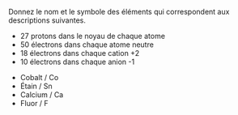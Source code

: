 ::: {.Exercise data-latex=""}

Donnez le nom et le symbole des éléments qui correspondent aux descriptions suivantes.

- 27 protons dans le noyau de chaque atome  
- 50 électrons dans chaque atome neutre  
- 18 électrons dans chaque cation +2  
- 10 électrons dans chaque anion -1  

:::

::: {.Answer data-latex=""}

- Cobalt / Co
- Étain / Sn
- Calcium / Ca
- Fluor / F

:::
